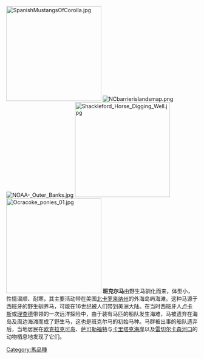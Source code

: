 [[File:SpanishMustangsOfCorolla.jpg|250px]]
[[Image:NCbarrierislandsmap.png|thumb]]
[[Image:NOAA-_Outer_Banks.jpg|thumb]]
[[Image:Shackleford_Horse_Digging_Well.jpg|250px]]
[[File:Ocracoke_ponies_01.jpg|250px]]
{{Unreferenced|time=2012-05-24T09:57:47+00:00 }}
{{请求翻译}}
'''班克尔马'''由野生马驯化而来，体型小，性情温顺、耐寒，其主要活动带在美国[[北卡罗来纳州|北卡罗来纳州]]的外海岛屿海滩。这种马源于西班牙的野生驯养马，可能在16世纪被人们带到美洲大陆。在当时西班牙人[[卢卡斯|卢卡斯]]或[[理查德|理查德]]带领的一次远洋探险中，由于装有马匹的船队发生海难，马被遗弃在海岛及周边海滩而成了野生马，这也是班克尔马的初始马种。马群被出事的船队遗弃后，当地居民在[[欧克拉克可岛|欧克拉克可岛]]、[[萨可勒福特|萨可勒福特]]与[[卡里塔克海岸|卡里塔克海岸]]以及[[雷切尔卡森河口|雷切尔卡森河口]]的动物栖息地发现了它们。

{{Animal-stub}}
[[Category:馬品種|Category:馬品種]]